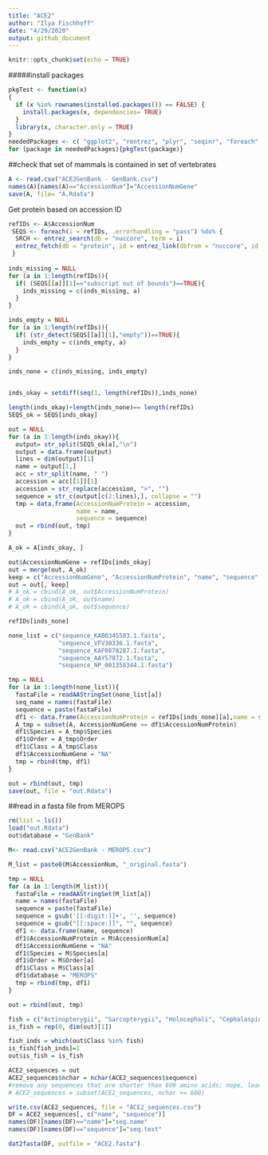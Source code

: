 ```yaml
---
title: "ACE2"
author: "Ilya Fischhoff"
date: "4/29/2020"
output: github_document
---
```


```r
knitr::opts_chunk$set(echo = TRUE)
```

#####install packages
```r
pkgTest <- function(x)
{
  if (x %in% rownames(installed.packages()) == FALSE) {
    install.packages(x, dependencies= TRUE)    
  }
  library(x, character.only = TRUE)
}
neededPackages <- c( "ggplot2", "rentrez", "plyr", "seqinr", "foreach","broom", "remotes", "Biostrings", "stringr", "phylotools", "data.table")
for (package in neededPackages){pkgTest(package)}

```


##check that set of mammals is contained in set of vertebrates
```r
A <- read.csv("ACE2GenBank - GenBank.csv")
names(A)[names(A)=="AccessionNum"]="AccessionNumGene"
save(A, file= "A.Rdata")
```


Get protein based on accession ID
```r
refIDs <- A$AccessionNum
 SEQS <- foreach(i = refIDs, .errorhandling = "pass") %do% {
  SRCH <- entrez_search(db = "nuccore", term = i)
  entrez_fetch(db = "protein", id = entrez_link(dbfrom = "nuccore", id = SRCH[[1]], db = "protein")$links[[1]], rettype = "fasta")
 }
 
inds_missing = NULL
for (a in 1:length(refIDs)){
  if( (SEQS[[a]][1]=="subscript out of bounds")==TRUE){
    inds_missing = c(inds_missing, a)
  }
} 

inds_empty = NULL
for (a in 1:length(refIDs)){
  if( (str_detect(SEQS[[a]][1],"empty"))==TRUE){
    inds_empty = c(inds_empty, a)
  }
} 

inds_none = c(inds_missing, inds_empty)


inds_okay = setdiff(seq(1, length(refIDs)),inds_none)

length(inds_okay)+length(inds_none)== length(refIDs)
SEQS_ok = SEQS[inds_okay]

out = NULL
for (a in 1:length(inds_okay)){
  output= str_split(SEQS_ok[a],"\n")
  output = data.frame(output)
  lines = dim(output)[1]
  name = output[1,]
  acc = str_split(name, " ")
  accession = acc[[1]][1]
  accession = str_replace(accession, ">", "")
  sequence = str_c(output[c(2:lines),], collapse = "")
  tmp = data.frame(AccessionNumProtein = accession,
                   name = name,
                   sequence = sequence)
  out = rbind(out, tmp)
}

A_ok = A[inds_okay, ]

out$AccessionNumGene = refIDs[inds_okay]
out = merge(out, A_ok)
keep = c("AccessionNumGene", "AccessionNumProtein", "name", "sequence" ,  "Species" , "Order", "Class")
out = out[, keep]
# A_ok = cbind(A_ok, out$AccessionNumProtein)
# A_ok = cbind(A_ok, out$name)
# A_ok = cbind(A_ok, out$sequence)

refIDs[inds_none]

none_list = c("sequence_KAB0345583.1.fasta",
              "sequence_VFV30336.1.fasta",
              "sequence_KAF0878287.1.fasta",
              "sequence_AAY57872.1.fasta",
              "sequence_NP_001358344.1.fasta")

tmp = NULL
for (a in 1:length(none_list)){
  fastaFile = readAAStringSet(none_list[a])
  seq_name = names(fastaFile)
  sequence = paste(fastaFile)
  df1 <- data.frame(AccessionNumProtein = refIDs[inds_none][a],name = seq_name, sequence)
  A_tmp = subset(A, AccessionNumGene == df1$AccessionNumProtein)
  df1$Species = A_tmp$Species
  df1$Order = A_tmp$Order
  df1$Class = A_tmp$Class
  df1$AccessionNumGene = "NA"
  tmp = rbind(tmp, df1)
}

out = rbind(out, tmp)
save(out, file = "out.Rdata")
```

##read in a fasta file from MEROPS
```r
rm(list = ls())
load("out.Rdata")
out$database = "GenBank"

M<- read.csv("ACE2GenBank - MEROPS.csv")

M_list = paste0(M$AccessionNum, "_original.fasta")

tmp = NULL
for (a in 1:length(M_list)){
  fastaFile = readAAStringSet(M_list[a])
  name = names(fastaFile)
  sequence = paste(fastaFile)
  sequence = gsub('[[:digit:]]+', '', sequence)
  sequence = gsub("[[:space:]]", "", sequence)
  df1 <- data.frame(name, sequence)
  df1$AccessionNumProtein = M$AccessionNum[a]
  df1$AccessionNumGene = "NA"
  df1$Species = M$Species[a]
  df1$Order = M$Order[a]
  df1$Class = M$Class[a]
  df1$database = "MEROPS"
  tmp = rbind(tmp, df1)
}

out = rbind(out, tmp)

fish = c("Actinopterygii", "Sarcopterygii", "Holocephali", "Cephalaspidomorphi", "Elasmobranchii")
is_fish = rep(0, dim(out)[1])

fish_inds = which(out$Class %in% fish)
is_fish[fish_inds]=1
out$is_fish = is_fish

ACE2_sequences = out
ACE2_sequences$nchar = nchar(ACE2_sequences$sequence)
#remove any sequences that are shorter than 600 amino acids; nope, leaving them all in
# ACE2_sequences = subset(ACE2_sequences, nchar >= 600)

write.csv(ACE2_sequences, file = "ACE2_sequences.csv")
DF = ACE2_sequences[, c("name", "sequence")]
names(DF)[names(DF)=="name"]="seq.name"
names(DF)[names(DF)=="sequence"]="seq.text"

dat2fasta(DF, outfile = "ACE2.fasta")
```

